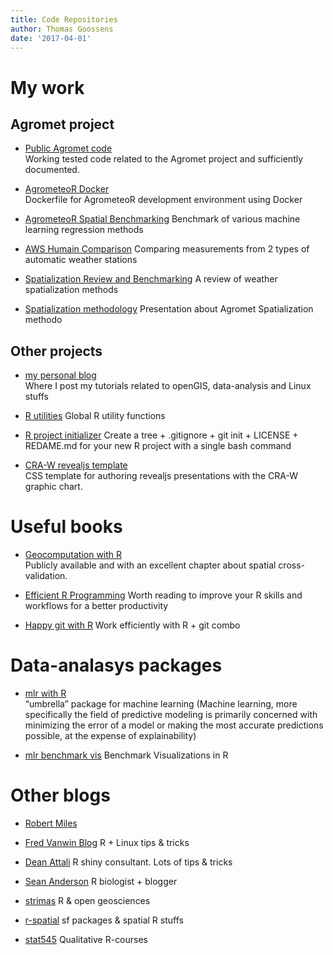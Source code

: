 ```yaml
---
title: Code Repositories
author: Thomas Goossens
date: '2017-04-01'
---
```


# My work

## Agromet project

* [Public Agromet code](https://github.com/pokyah/agrometeor-public)  
Working tested code related to the Agromet project and sufficiently documented.

* [AgrometeoR Docker](https://github.com/pokyah/agrometeorDocker)  
Dockerfile for AgrometeoR development environment using Docker

* [AgrometeoR Spatial Benchmarking](https://github.com/pokyah/agrometeor-spatial-benchmarking)
Benchmark of various machine learning regression methods

* [AWS Humain Comparison](https://github.com/pokyah/AWS-Humain-comparison)
Comparing measurements from 2 types of automatic weather stations

* [Spatialization Review and Benchmarking](https://pokyah.github.io/agrometeor-spatialization-review-benchmark/)
A review of weather spatialization methods

* [Spatialization methodology](https://pokyah.github.io/agrometeor-methodo-spatial/)
Presentation about Agromet Spatialization methodo

## Other projects

* [my personal blog](https://pokyah.github.io)  
Where I post my tutorials related to openGIS, data-analysis and Linux stuffs

* [R utilities](https://pokyah.github.io/R-utilities/)
Global R utility functions

* [R project initializer](https://github.com/pokyah/R-project-init)
Create a tree + .gitignore + git init + LICENSE + REDAME.md for your new R project with a single bash command

* [CRA-W revealjs template](https://github.com/pokyah/craw-reveal-template)  
CSS template for authoring revealjs presentations with the CRA-W graphic chart.

# Useful books

* [Geocomputation with R](http://geocompr.robinlovelace.net/)  
Publicly available and with an excellent chapter about spatial cross-validation.

* [Efficient R Programming](https://csgillespie.github.io/efficientR/)
Worth reading to improve your R skills and workflows for a better productivity

* [Happy git with R](http://happygitwithr.com/big-picture.html)
Work efficiently with R + git combo

# Data-analasys packages

* [mlr with R](https://mlr-org.github.io/mlr/)  
"umbrella" package for machine learning (Machine learning, more specifically the field of predictive modeling is primarily concerned with minimizing the error of a model or making the most accurate predictions possible, at the expense of explainability)

* [mlr benchmark vis](https://github.com/collinleiber/benchmarkVis)
Benchmark Visualizations in R

# Other blogs  

* [Robert Miles](https://robertmyles.github.io/post/)

* [Fred Vanwin Blog](https://frdvnw.github.io)
R + Linux tips & tricks	

* [Dean Attali](https://deanattali.com/)
R shiny consultant. Lots of tips & tricks

* [Sean Anderson](https://github.com/seananderson/seananderson.github.com)
R biologist + blogger

* [strimas](http://strimas.com/r/snowfall/)
R & open geosciences

* [r-spatial](https://r-spatial.github.io)
sf packages & spatial R stuffs

* [stat545](https://github.com/STAT545-UBC/STAT545-UBC.github.io)
Qualitative R-courses 